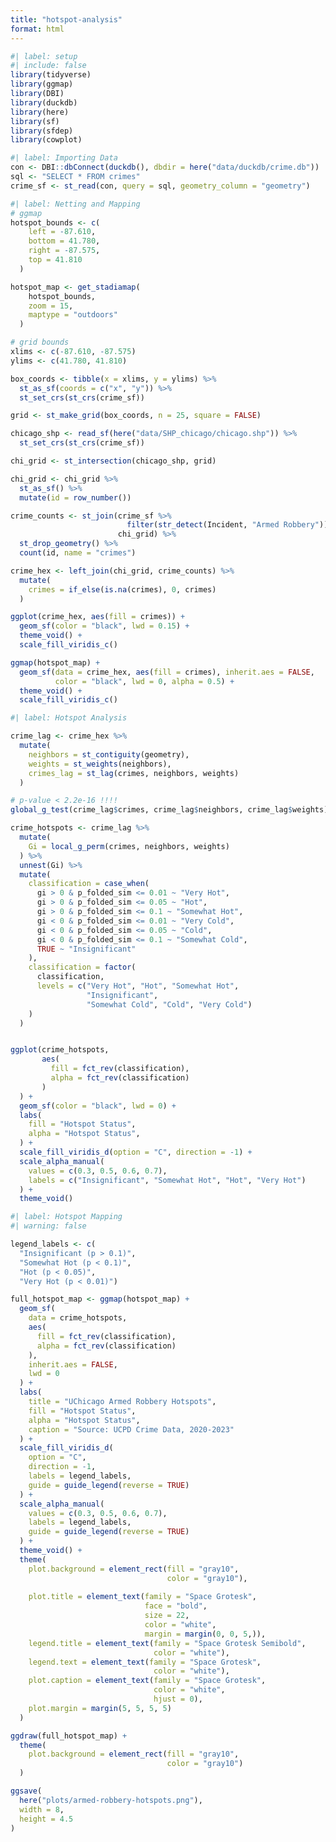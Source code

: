 ```yaml
---
title: "hotspot-analysis"
format: html
---
```


```r
#| label: setup
#| include: false
library(tidyverse)
library(ggmap)
library(DBI)
library(duckdb)
library(here)
library(sf)
library(sfdep)
library(cowplot)
```

```r
#| label: Importing Data
con <- DBI::dbConnect(duckdb(), dbdir = here("data/duckdb/crime.db"))
sql <- "SELECT * FROM crimes"
crime_sf <- st_read(con, query = sql, geometry_column = "geometry")
```

```r
#| label: Netting and Mapping
# ggmap
hotspot_bounds <- c(
    left = -87.610,
    bottom = 41.780,
    right = -87.575,
    top = 41.810
  )

hotspot_map <- get_stadiamap(
    hotspot_bounds, 
    zoom = 15, 
    maptype = "outdoors"
  )

# grid bounds
xlims <- c(-87.610, -87.575)
ylims <- c(41.780, 41.810)

box_coords <- tibble(x = xlims, y = ylims) %>% 
  st_as_sf(coords = c("x", "y")) %>% 
  st_set_crs(st_crs(crime_sf))

grid <- st_make_grid(box_coords, n = 25, square = FALSE)

chicago_shp <- read_sf(here("data/SHP_chicago/chicago.shp")) %>% 
  st_set_crs(st_crs(crime_sf))

chi_grid <- st_intersection(chicago_shp, grid)

chi_grid <- chi_grid %>% 
  st_as_sf() %>% 
  mutate(id = row_number())

crime_counts <- st_join(crime_sf %>% 
                          filter(str_detect(Incident, "Armed Robbery")), 
                        chi_grid) %>% 
  st_drop_geometry() %>% 
  count(id, name = "crimes")

crime_hex <- left_join(chi_grid, crime_counts) %>% 
  mutate(
    crimes = if_else(is.na(crimes), 0, crimes)
  )

ggplot(crime_hex, aes(fill = crimes)) + 
  geom_sf(color = "black", lwd = 0.15) +
  theme_void() +
  scale_fill_viridis_c()

ggmap(hotspot_map) +
  geom_sf(data = crime_hex, aes(fill = crimes), inherit.aes = FALSE,
          color = "black", lwd = 0, alpha = 0.5) +
  theme_void() +
  scale_fill_viridis_c()
```

```r
#| label: Hotspot Analysis

crime_lag <- crime_hex %>% 
  mutate(
    neighbors = st_contiguity(geometry),
    weights = st_weights(neighbors),
    crimes_lag = st_lag(crimes, neighbors, weights)
  )

# p-value < 2.2e-16 !!!!
global_g_test(crime_lag$crimes, crime_lag$neighbors, crime_lag$weights)

crime_hotspots <- crime_lag %>% 
  mutate(
    Gi = local_g_perm(crimes, neighbors, weights)
  ) %>% 
  unnest(Gi) %>% 
  mutate(
    classification = case_when(
      gi > 0 & p_folded_sim <= 0.01 ~ "Very Hot",
      gi > 0 & p_folded_sim <= 0.05 ~ "Hot",
      gi > 0 & p_folded_sim <= 0.1 ~ "Somewhat Hot",
      gi < 0 & p_folded_sim <= 0.01 ~ "Very Cold",
      gi < 0 & p_folded_sim <= 0.05 ~ "Cold",
      gi < 0 & p_folded_sim <= 0.1 ~ "Somewhat Cold",
      TRUE ~ "Insignificant"
    ),
    classification = factor(
      classification,
      levels = c("Very Hot", "Hot", "Somewhat Hot",
                 "Insignificant",
                 "Somewhat Cold", "Cold", "Very Cold")
    )
  ) 


ggplot(crime_hotspots, 
       aes(
         fill = fct_rev(classification),
         alpha = fct_rev(classification)
       )
  ) +
  geom_sf(color = "black", lwd = 0) +
  labs(
    fill = "Hotspot Status",
    alpha = "Hotspot Status",
  ) +
  scale_fill_viridis_d(option = "C", direction = -1) +
  scale_alpha_manual(
    values = c(0.3, 0.5, 0.6, 0.7),
    labels = c("Insignificant", "Somewhat Hot", "Hot", "Very Hot")
  ) +
  theme_void() 

```





```r
#| label: Hotspot Mapping
#| warning: false

legend_labels <- c(
  "Insignificant (p > 0.1)", 
  "Somewhat Hot (p < 0.1)", 
  "Hot (p < 0.05)", 
  "Very Hot (p < 0.01)")

full_hotspot_map <- ggmap(hotspot_map) +
  geom_sf(
    data = crime_hotspots,
    aes(
      fill = fct_rev(classification),
      alpha = fct_rev(classification)
    ),
    inherit.aes = FALSE,
    lwd = 0
  ) +
  labs(
    title = "UChicago Armed Robbery Hotspots",
    fill = "Hotspot Status",
    alpha = "Hotspot Status",
    caption = "Source: UCPD Crime Data, 2020-2023"
  ) +
  scale_fill_viridis_d(
    option = "C", 
    direction = -1,
    labels = legend_labels,
    guide = guide_legend(reverse = TRUE)
  ) +
  scale_alpha_manual(
    values = c(0.3, 0.5, 0.6, 0.7),
    labels = legend_labels,
    guide = guide_legend(reverse = TRUE)
  ) +
  theme_void() +
  theme(
    plot.background = element_rect(fill = "gray10",
                                   color = "gray10"),
    
    plot.title = element_text(family = "Space Grotesk",
                              face = "bold",
                              size = 22,
                              color = "white",
                              margin = margin(0, 0, 5,)),
    legend.title = element_text(family = "Space Grotesk Semibold",
                                color = "white"),
    legend.text = element_text(family = "Space Grotesk",
                                color = "white"),
    plot.caption = element_text(family = "Space Grotesk",
                                color = "white",
                                hjust = 0),
    plot.margin = margin(5, 5, 5, 5)
  )

ggdraw(full_hotspot_map) +
  theme(
    plot.background = element_rect(fill = "gray10",
                                   color = "gray10")
  )

ggsave(
  here("plots/armed-robbery-hotspots.png"), 
  width = 8,
  height = 4.5
)
```

